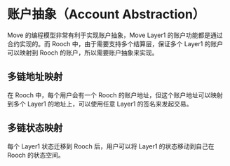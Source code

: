 # 账户抽象（Account Abstraction）

Move 的编程模型非常有利于实现账户抽象，Move Layer1 的账户功能都是通过合约实现的。而 Rooch 中，由于需要支持多个结算层，保证多个 Layer1 的账户可以映射到 Rooch 的账户，所以需要账户抽象来实现。

## 多链地址映射

在 Rooch 中，每个用户会有一个 Rooch 的账户地址，但这个账户地址可以映射到多个 Layer1 的地址上，可以使用任意 Layer1 的签名来发起交易。

## 多链状态映射

每个 Layer1 状态迁移到 Rooch 后，用户可以将 Layer1 的状态移动到自己在 Rooch 的状态空间。